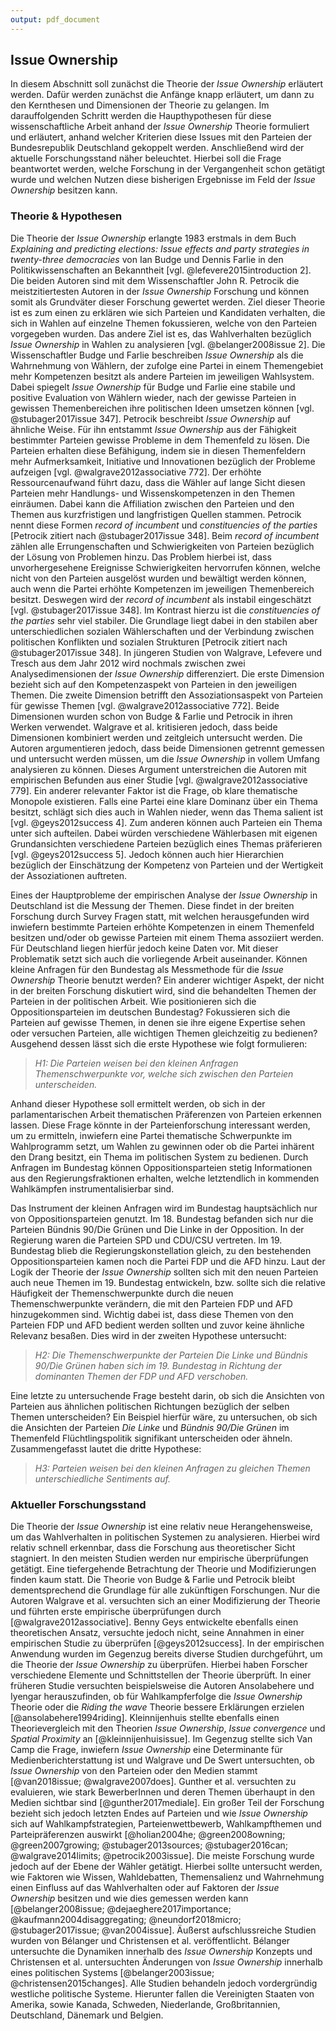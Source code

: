 ```yaml
---
output: pdf_document
---
```


## Issue Ownership

In diesem Abschnitt soll zunächst die Theorie der *Issue Ownership* erläutert werden. Dafür werden zunächst die Anfänge knapp erläutert, um dann zu den Kernthesen und Dimensionen der Theorie zu gelangen. Im darauffolgenden Schritt werden die Haupthypothesen für diese wissenschaftliche Arbeit anhand der *Issue Ownership* Theorie formuliert und erläutert, anhand welcher Kriterien diese Issues mit den Parteien der Bundesrepublik Deutschland gekoppelt werden. Anschließend wird der aktuelle Forschungsstand näher beleuchtet. Hierbei soll die Frage beantwortet werden, welche Forschung in der Vergangenheit schon getätigt wurde und welchen Nutzen diese bisherigen Ergebnisse im Feld der *Issue Ownership* besitzen kann.

### Theorie & Hypothesen

Die Theorie der *Issue Ownership* erlangte 1983 erstmals in dem Buch *Explaining and predicting elections: Issue effects and party strategies in twenty-three democracies* von Ian Budge und Dennis Farlie in den Politikwissenschaften an Bekanntheit [vgl. @lefevere2015introduction 2]. Die beiden Autoren sind mit dem Wissenschaftler John R. Petrocik die meistzitiertesten Autoren in der *Issue Ownership* Forschung und können somit als Grundväter dieser Forschung gewertet werden. Ziel dieser Theorie ist es zum einen zu erklären wie sich Parteien und Kandidaten verhalten, die sich in Wahlen auf einzelne Themen fokussieren, welche von den Parteien vorgegeben wurden. Das andere Ziel ist es, das Wahlverhalten bezüglich *Issue Ownership* in Wahlen zu analysieren [vgl. @belanger2008issue 2]. 
Die Wissenschaftler Budge und Farlie beschreiben *Issue Ownership* als die Wahrnehmung von Wählern, der zufolge eine Partei in einem Themengebiet mehr Kompetenzen besitzt als andere Parteien im jeweiligen Wahlsystem. Dabei spiegelt *Issue Ownership* für Budge und Farlie eine stabile und positive Evaluation von Wählern wieder, nach der gewisse Parteien in gewissen Themenbereichen ihre politischen Ideen umsetzen können [vgl. @stubager2017issue 347]. Petrocik beschreibt *Issue Ownership* auf ähnliche Weise. Für ihn entstammt *Issue Ownership* aus der Fähigkeit bestimmter Parteien gewisse Probleme in dem Themenfeld zu lösen. Die Parteien erhalten diese Befähigung, indem  sie in diesen Themenfeldern mehr Aufmerksamkeit, Initiative und Innovationen bezüglich der Probleme aufzeigen [vgl. @walgrave2012associative 772]. Der erhöhte Ressourcenaufwand führt dazu, dass die Wähler auf lange Sicht diesen Parteien mehr Handlungs- und Wissenskompetenzen in den Themen einräumen. Dabei kann die Affiliation zwischen den Parteien und den Themen aus kurzfristigen und langfristigen Quellen stammen. Petrocik nennt diese Formen *record of incumbent* und *constituencies of the parties* [Petrocik zitiert nach @stubager2017issue 348]. Beim *record of incumbent* zählen alle Errungenschaften und Schwierigkeiten von Parteien bezüglich der Lösung von Problemen hinzu. Das Problem hierbei ist, dass unvorhergesehene Ereignisse Schwierigkeiten hervorrufen können, welche nicht von den Parteien ausgelöst wurden und bewältigt werden können, auch wenn die Partei erhöhte Kompetenzen im jeweiligen Themenbereich besitzt. Deswegen wird der *record of incumbent* als instabil eingeschätzt [vgl. @stubager2017issue 348]. Im Kontrast hierzu ist die *constituencies of the parties* sehr viel stabiler. Die Grundlage liegt dabei in den stabilen aber unterschiedlichen sozialen Wählerschaften und der Verbindung zwischen politischen Konflikten und sozialen Strukturen [Petrocik zitiert nach @stubager2017issue 348]. In jüngeren Studien von Walgrave, Lefevere und Tresch aus dem Jahr 2012 wird nochmals zwischen zwei Analysedimensionen der *Issue Ownership* differenziert. Die erste Dimension bezieht sich auf den Kompetenzaspekt von Parteien in den jeweiligen Themen. Die zweite Dimension betrifft den Assoziationsaspekt von Parteien für gewisse Themen [vgl. @walgrave2012associative 772]. Beide Dimensionen wurden schon von Budge & Farlie und Petrocik in ihren Werken verwendet. Walgrave et al. kritisieren jedoch, dass beide Dimensionen kombiniert werden und zeitgleich untersucht werden. Die Autoren argumentieren jedoch, dass beide Dimensionen getrennt gemessen und untersucht werden müssen, um die *Issue Ownership* in vollem Umfang analysieren zu können. Dieses Argument unterstreichen die Autoren mit empirischen Befunden aus einer Studie [vgl. @walgrave2012associative 779]. Ein anderer relevanter Faktor ist die Frage, ob klare thematische Monopole existieren. Falls eine Partei eine klare Dominanz über ein Thema besitzt, schlägt sich dies auch in Wahlen nieder, wenn das Thema salient ist [vgl. @geys2012success 4]. Zum anderen können auch Parteien ein Thema unter sich aufteilen. Dabei würden verschiedene Wählerbasen mit eigenen Grundansichten verschiedene Parteien bezüglich eines Themas präferieren [vgl. @geys2012success 5]. Jedoch können auch hier Hierarchien bezüglich der Einschätzung der Kompetenz von Parteien und der Wertigkeit der Assoziationen auftreten. 

Eines der Hauptprobleme der empirischen Analyse der *Issue Ownership* in Deutschland ist die Messung der Themen. Diese findet in der breiten Forschung durch Survey Fragen statt, mit welchen herausgefunden wird inwiefern bestimmte Parteien erhöhte Kompetenzen in einem Themenfeld besitzen und/oder ob gewisse Parteien mit einem Thema assoziiert werden. Für Deutschland liegen hierfür jedoch keine Daten vor. Mit dieser Problematik setzt sich auch die vorliegende Arbeit auseinander. Können kleine Anfragen für den Bundestag als Messmethode für die *Issue Ownership* Theorie benutzt werden? Ein anderer wichtiger Aspekt, der nicht in der breiten Forschung diskutiert wird, sind die behandelten Themen der Parteien in der politischen Arbeit. Wie positionieren sich die Oppositionsparteien im deutschen Bundestag? Fokussieren sich die Parteien auf gewisse Themen, in denen sie ihre eigene Expertise sehen oder versuchen Parteien, alle wichtigen Themen gleichzeitig zu bedienen? Ausgehend dessen lässt sich die erste Hypothese wie folgt formulieren:

> *H1: Die Parteien weisen bei den kleinen Anfragen Themenschwerpunkte vor, welche sich zwischen den Parteien unterscheiden.*

\newpage 

Anhand dieser Hypothese soll ermittelt werden, ob sich in der parlamentarischen Arbeit thematischen Präferenzen von Parteien erkennen lassen. Diese Frage könnte in der Parteienforschung interessant werden, um zu ermitteln, inwiefern eine Partei thematische Schwerpunkte im Wahlprogramm setzt, um Wahlen zu gewinnen oder ob die Partei inhärent den Drang besitzt, ein Thema im politischen System zu bedienen. Durch Anfragen im Bundestag können Oppositionsparteien stetig Informationen aus den Regierungsfraktionen erhalten, welche letztendlich in kommenden Wahlkämpfen instrumentalisierbar sind. 

Das Instrument der kleinen Anfragen wird im Bundestag hauptsächlich nur von Oppositionsparteien genutzt. Im 18. Bundestag befanden sich nur die Parteien Bündnis 90/Die Grünen und Die Linke in der Opposition. In der Regierung waren die Parteien SPD und CDU/CSU vertreten. Im 19. Bundestag blieb die Regierungskonstellation gleich,  zu den bestehenden Oppositionsparteien kamen noch die Partei FDP und die AFD hinzu. Laut der Logik der Theorie der *Issue Ownership* sollten sich mit den neuen Parteien auch neue Themen im 19. Bundestag entwickeln, bzw. sollte sich die relative Häufigkeit der Themenschwerpunkte durch die neuen Themenschwerpunkte verändern, die mit den Parteien FDP und AFD hinzugekommen sind. Wichtig dabei ist, dass diese Themen von den Parteien FDP und AFD bedient werden sollten und zuvor keine ähnliche Relevanz besaßen. Dies wird in der zweiten Hypothese untersucht:

> *H2: Die Themenschwerpunkte der Parteien Die Linke und Bündnis 90/Die Grünen haben sich im 19. Bundestag in Richtung der dominanten Themen der FDP und AFD verschoben.*

Eine letzte zu untersuchende Frage besteht darin, ob sich die Ansichten von Parteien aus ähnlichen politischen Richtungen bezüglich der selben Themen unterscheiden? Ein Beispiel hierfür wäre, zu untersuchen, ob sich die Ansichten der Parteien *Die Linke* und *Bündnis 90/Die Grünen* im Themenfeld Flüchtlingspolitik signifikant unterscheiden oder ähneln. Zusammengefasst lautet die dritte Hypothese:

> *H3: Parteien weisen bei den kleinen Anfragen zu gleichen Themen unterschiedliche Sentiments auf.*

### Aktueller Forschungsstand

Die Theorie der *Issue Ownership* ist eine relativ neue Herangehensweise, um das Wahlverhalten in politischen Systemen zu analysieren. Hierbei wird relativ schnell erkennbar, dass die Forschung aus theoretischer Sicht stagniert. In den meisten Studien werden nur empirische überprüfungen getätigt. Eine tiefergehende Betrachtung der Theorie und Modifizierungen finden kaum statt. Die Theorie von Budge & Farlie und Petrocik bleibt dementsprechend die Grundlage für alle zukünftigen Forschungen. Nur die Autoren Walgrave et al. versuchten sich an einer Modifizierung der Theorie und führten erste empirische überprüfungen durch [@walgrave2012associative]. Benny Geys entwickelte ebenfalls einen theoretischen Ansatz, versuchte jedoch nicht, seine Annahmen in einer empirischen Studie zu überprüfen [@geys2012success]. 
In der empirischen Anwendung wurden im Gegenzug bereits diverse Studien durchgeführt, um die Theorie der *Issue Ownership* zu überprüfen. Hierbei haben Forscher verschiedene Elemente und Schnittstellen der Theorie überprüft. In einer früheren Studie versuchten beispielsweise die Autoren Ansolabehere und Iyengar herauszufinden, ob für Wahlkampferfolge die *Issue Ownership* Theorie oder die *Riding the wave* Theorie bessere Erklärungen erzielen [@ansolabehere1994riding]. Kleinnijenhuis stellte ebenfalls einen Theorievergleich mit den Theorien *Issue Ownership*, *Issue convergence* und *Spatial Proximity* an [@kleinnijenhuisissue]. Im Gegenzug stellte sich Van Camp die Frage, inwiefern *Issue Ownership* eine Determinante für Medienberichterstattung ist und Walgrave und De Swert untersuchten, ob *Issue Ownership* von den Parteien oder den Medien stammt [@van2018issue; @walgrave2007does]. Gunther et al. versuchten zu evaluieren, wie stark BewerberInnen und deren Themen überhaupt in den Medien sichtbar sind [@gunther2017mediale]. Ein großer Teil der Forschung bezieht sich jedoch letzten Endes auf Parteien und wie *Issue Ownership* sich auf Wahlkampfstrategien, Parteienwettbewerb, Wahlkampfthemen und Parteipräferenzen auswirkt [@holian2004he; @green2008owning; @green2007growing; @stubager2013sources; @stubager2016can; @walgrave2014limits; @petrocik2003issue]. Die meiste Forschung wurde jedoch auf der Ebene der Wähler getätigt. Hierbei sollte untersucht werden, wie Faktoren wie Wissen, Wahldebatten, Themensalienz und Wahrnehmung einen Einfluss auf das Wahlverhalten oder auf Faktoren der *Issue Ownership* besitzen und wie dies gemessen werden kann [@belanger2008issue; @dejaeghere2017importance; @kaufmann2004disaggregating; @neundorf2018micro; @stubager2017issue; @van2004issue]. Äußerst aufschlussreiche  Studien wurden von Bélanger und Christensen et al. veröffentlicht. Bélanger untersuchte die Dynamiken innerhalb des *Issue Ownership* Konzepts und Christensen et al. untersuchten Änderungen von *Issue Ownership* innerhalb eines politischen Systems [@belanger2003issue; @christensen2015changes]. Alle Studien behandeln jedoch vordergründig westliche politische Systeme. Hierunter fallen die Vereinigten Staaten von Amerika, sowie Kanada, Schweden, Niederlande, Großbritannien, Deutschland, Dänemark und Belgien.
